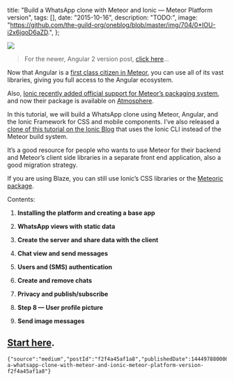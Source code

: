 

  title: "Build a WhatsApp clone with Meteor and Ionic — Meteor Platform version",
  tags: [],
  date: "2015-10-16",
  description: "TODO:",
  image: "https://github.com/the-guild-org/oneblog/blob/master/img/704/0*IOU-i2x6jqoD6aZD.",
};
      
  

![](https://github.com/the-guild-org/oneblog/blob/master/img/704/0*IOU-i2x6jqoD6aZD.?raw=true)

> For the newer, Angular 2 version post, [click here](https://blog.meteor.com/build-a-whatsapp-clone-with-ionic-2-angular-2-and-meteor-17aa24433cd8#.2synviq0s)…
>

Now that Angular is a [first class citizen in Meteor](https://blog.meteor.com/official-angular-support-with-angular-meteor-1-0-0-784f0cd7094a#.smxto0ghf), you can use all of its vast libraries, giving you full access to the Angular ecosystem.


Also, [Ionic recently added official support for Meteor’s packaging system](https://github.com/driftyco/ionic/pull/3133), and now their package is available on [Atmosphere](https://atmospherejs.com/driftyco/ionic).


In this tutorial, we will build a WhatsApp clone using Meteor, Angular, and the Ionic Framework for CSS and mobile components. I’ve also released a [clone of this tutorial on the Ionic Blog](http://blog.ionic.io/ionic-and-meteor) that uses the Ionic CLI instead of the Meteor build system.


It’s a good resource for people who wants to use Meteor for their backend and Meteor’s client side libraries in a separate front end application, also a good migration strategy.

If you are using Blaze, you can still use Ionic’s CSS libraries or the [Meteoric package](https://atmospherejs.com/meteoric/ionic).


Contents:

1.  **Installing the platform and creating a base app**

1.  **WhatsApp views with static data**

1.  **Create the server and share data with the client**

1.  **Chat view and send messages**

1.  **Users and (SMS) authentication**

1.  **Create and remove chats**

1.  **Privacy and publish/subscribe**

1.  **Step 8 — User profile picture**

1.  **Send image messages**


## [Start here](https://angular-meteor.com/tutorials/whatsapp2-tutorial).


```backmatter
{"source":"medium","postId":"f2f4a45af1a8","publishedDate":1444978800000,"url":"https://blog.meteor.com/build-a-whatsapp-clone-with-meteor-and-ionic-meteor-platform-version-f2f4a45af1a8"}
```
